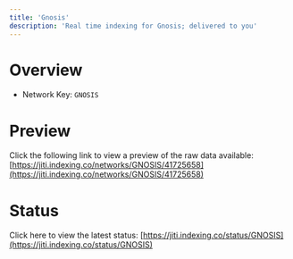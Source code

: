 ```yaml
---
title: 'Gnosis'
description: 'Real time indexing for Gnosis; delivered to you'
---
```


# Overview
- Network Key: `GNOSIS`

# Preview
Click the following link to view a preview of the raw data available: [https://jiti.indexing.co/networks/GNOSIS/41725658](https://jiti.indexing.co/networks/GNOSIS/41725658)

# Status
Click here to view the latest status: [https://jiti.indexing.co/status/GNOSIS](https://jiti.indexing.co/status/GNOSIS)
